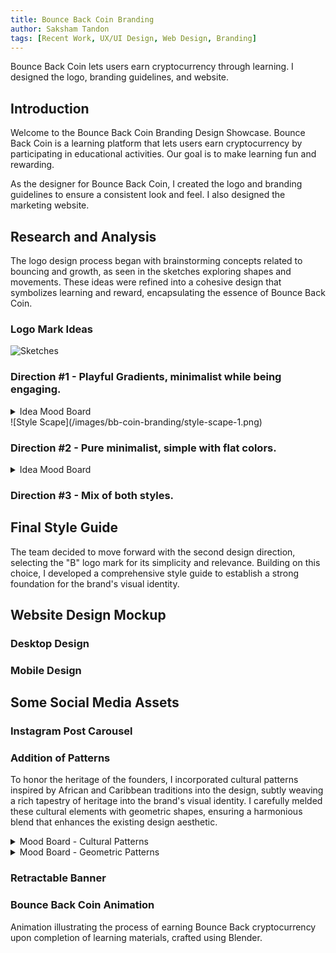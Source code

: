 ```yaml
---
title: Bounce Back Coin Branding
author: Saksham Tandon
tags: [Recent Work, UX/UI Design, Web Design, Branding]
---
```


Bounce Back Coin lets users earn cryptocurrency through learning. I designed the logo, branding guidelines, and website.

## Introduction

Welcome to the Bounce Back Coin Branding Design Showcase. Bounce Back Coin is a learning platform that lets users earn cryptocurrency by participating in educational activities. Our goal is to make learning fun and rewarding.

As the designer for Bounce Back Coin, I created the logo and branding guidelines to ensure a consistent look and feel. I also designed the marketing website.

## Research and Analysis

The logo design process began with brainstorming concepts related to bouncing and growth, as seen in the sketches exploring shapes and movements. These ideas were refined into a cohesive design that symbolizes learning and reward, encapsulating the essence of Bounce Back Coin.

### Logo Mark Ideas

![Sketches](/images/bb-coin-branding/logo-mark-ideas.png)

### Direction #1 - Playful Gradients, minimalist while being engaging.

<details>
  <summary>Idea Mood Board</summary>
  <div style={{ paddingLeft: '1rem' }}>
    ![Mood Board 1](/images/bb-coin-branding/mood-board-1.png)
  </div>
</details>
![Style Scape](/images/bb-coin-branding/style-scape-1.png)

### Direction #2 - Pure minimalist, simple with flat colors.

<details>
  <summary>Idea Mood Board</summary>
  <div style={{ paddingLeft: '1rem' }}>
  </div>
</details>

### Direction #3 - Mix of both styles.

## Final Style Guide

The team decided to move forward with the second design direction, selecting the "B" logo mark for its simplicity and relevance. Building on this choice, I developed a comprehensive style guide to establish a strong foundation for the brand's visual identity.

## Website Design Mockup

### Desktop Design

### Mobile Design

## Some Social Media Assets

### Instagram Post Carousel

### Addition of Patterns

To honor the heritage of the founders, I incorporated cultural patterns inspired by African and Caribbean traditions into the design, subtly weaving a rich tapestry of heritage into the brand's visual identity. I carefully melded these cultural elements with geometric shapes, ensuring a harmonious blend that enhances the existing design aesthetic.

<details>
  <summary>Mood Board - Cultural Patterns</summary>
  <div style={{ paddingLeft: '1rem' }}>
  </div>
</details>

<details>
  <summary>Mood Board - Geometric Patterns</summary>
  <div style={{ paddingLeft: '1rem' }}>
  </div>
</details>

### Retractable Banner


### Bounce Back Coin Animation

Animation illustrating the process of earning Bounce Back cryptocurrency upon completion of learning materials, crafted using Blender.

